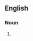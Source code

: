==English==

===Noun===
{{head|en|Erinaniradeixian English}}

# {{Erinaniradeixian English of|en|wherewithal}}